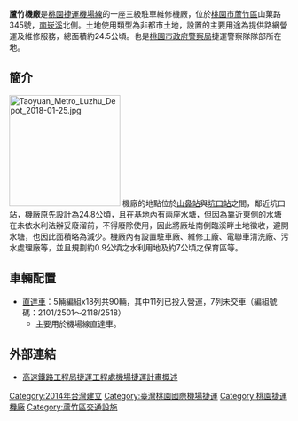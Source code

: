 {{noteTA
|G1=Transport
}}
{{coord|25.084013|121.268703|type:landmark_region:TW-TYO|display=title}}
'''蘆竹機廠'''是[[桃園捷運機場線|桃園捷運機場線]]的一座三級駐車維修機廠，位於[[桃園市|桃園市]][[蘆竹區|蘆竹區]]山菓路345號，[[南崁溪|南崁溪]]北側。土地使用類型為非都市土地，設置的主要用途為提供路網營運及維修服務，總面積約24.5公頃。也是[[桃園市政府警察局|桃園市政府警察局]]捷運警察隊隊部所在地。

== 簡介 ==
[[File:Taoyuan_Metro_Luzhu_Depot_2018-01-25.jpg|200px]]
機廠的地點位於[[山鼻站|山鼻站]]與[[坑口站_(桃園市)|坑口站]]之間，鄰近坑口站，機廠原先設計為24.8公頃，且在基地內有兩座水塘，但因為靠近東側的水塘在未依水利法辦妥廢溜前，不得廢除使用，因此將廠址南側臨溪畔土地徵收，避開水塘，也因此面積略為減少。機廠內有設置駐車廠、維修工廠、電聯車清洗廠、污水處理廠等，並且規劃約0.9公頃之水利用地及約7公頃之保育區等。
== 車輛配置 ==
*[[桃園捷運2000型電聯車|直達車]]：5輛編組x18列共90輛，其中11列已投入營運，7列未交車（編組號碼：2101/2501～2118/2518）
**主要用於機場線直達車。

== 外部連結 ==
*[https://web.archive.org/web/20160118214442/http://220.128.208.14/MRT/ProjectInfo.aspx 高速鐵路工程局捷運工程處機場捷運計畫概述]

{{桃園捷運機廠}}
{{Portal bar|臺灣|桃園|城市軌道交通|臺灣鐵路運輸|鐵路}}
[[Category:2014年台灣建立|Category:2014年台灣建立]]
[[Category:臺灣桃園國際機場捷運|Category:臺灣桃園國際機場捷運]]
[[Category:桃園捷運機廠|Category:桃園捷運機廠]]
[[Category:蘆竹區交通設施|Category:蘆竹區交通設施]]